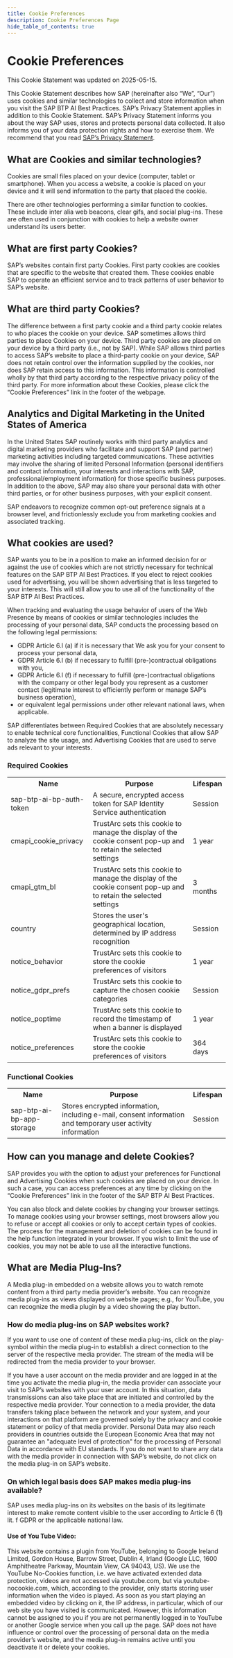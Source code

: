 ```yaml
---
title: Cookie Preferences
description: Cookie Preferences Page
hide_table_of_contents: true
---
```


# Cookie Preferences

This Cookie Statement was updated on 2025-05-15.

This Cookie Statement describes how SAP (hereinafter also “We”, “Our”) uses cookies and similar technologies to collect and store information when you visit the SAP BTP AI Best Practices. SAP’s Privacy Statement applies in addition to this Cookie Statement. SAP’s Privacy Statement informs you about the way SAP uses, stores and protects personal data collected. It also informs you of your data protection rights and how to exercise them. We recommend that you read [SAP’s Privacy Statement](/privacy).

## What are Cookies and similar technologies?

Cookies are small files placed on your device (computer, tablet or smartphone). When you access a website, a cookie is placed on your device and it will send information to the party that placed the cookie.

There are other technologies performing a similar function to cookies. These include inter alia web beacons, clear gifs, and social plug-ins. These are often used in conjunction with cookies to help a website owner understand its users better.

## What are first party Cookies?

SAP’s websites contain first party Cookies. First party cookies are cookies that are specific to the website that created them. These cookies enable SAP to operate an efficient service and to track patterns of user behavior to SAP’s website.

## What are third party Cookies?

The difference between a first party cookie and a third party cookie relates to who places the cookie on your device. SAP sometimes allows third parties to place Cookies on your device. Third party cookies are placed on your device by a third party (i.e., not by SAP). While SAP allows third parties to access SAP’s website to place a third-party cookie on your device, SAP does not retain control over the information supplied by the cookies, nor does SAP retain access to this information. This information is controlled wholly by that third party according to the respective privacy policy of the third party. For more information about these Cookies, please click the “Cookie Preferences” link in the footer of the webpage.

## Analytics and Digital Marketing in the United States of America

In the United States SAP routinely works with third party analytics and digital marketing providers who facilitate and support SAP (and partner) marketing activities including targeted communications. These activities may involve the sharing of limited Personal Information (personal identifiers and contact information, your interests and interactions with SAP, professional/employment information) for those specific business purposes. In addition to the above, SAP may also share your personal data with other third parties, or for other business purposes, with your explicit consent.

SAP endeavors to recognize common opt-out preference signals at a browser level, and frictionlessly exclude you from marketing cookies and associated tracking.

## What cookies are used?

SAP wants you to be in a position to make an informed decision for or against the use of cookies which are not strictly necessary for technical features on the SAP BTP AI Best Practices. If you elect to reject cookies used for advertising, you will be shown advertising that is less targeted to your interests. This will still allow you to use all of the functionality of the SAP BTP AI Best Practices.

When tracking and evaluating the usage behavior of users of the Web Presence by means of cookies or similar technologies includes the processing of your personal data, SAP conducts the processing based on the following legal permissions:

- GDPR Article 6.I (a) if it is necessary that We ask you for your consent to process your personal data,
- GDPR Article 6.I (b) if necessary to fulfill (pre-)contractual obligations with you,
- GDPR Article 6.I (f) if necessary to fulfill (pre-)contractual obligations with the company or other legal body you represent as a customer contact (legitimate interest to efficiently perform or manage SAP’s business operation),
- or equivalent legal permissions under other relevant national laws, when applicable.

SAP differentiates between Required Cookies that are absolutely necessary to enable technical core functionalities, Functional Cookies that allow SAP to analyze the site usage, and Advertising Cookies that are used to serve ads relevant to your interests.

### Required Cookies

<table>
  <tr>
    <th>Name</th>
    <th>Purpose</th>
    <th>Lifespan</th>
  </tr>
  <tr>
    <td>sap-btp-ai-bp-auth-token</td>
    <td>A secure, encrypted access token for SAP Identity Service authentication</td>
    <td>Session</td>
  </tr>
  <tr>
    <td>cmapi_cookie_privacy</td>
    <td> TrustArc sets this cookie to manage the display of the cookie consent pop-up and to retain the selected settings</td>
    <td>1 year</td>
  </tr>
  <tr>
    <td>cmapi_gtm_bl</td>
    <td> TrustArc sets this cookie to manage the display of the cookie consent pop-up and to retain the selected settings</td>
    <td>3 months</td>
  </tr>
  <tr>
    <td>country</td>
    <td> Stores the user's geographical location, determined by IP address recognition</td>
    <td>Session</td>
  </tr>
  <tr>
    <td>notice_behavior</td>
    <td> TrustArc sets this cookie to store the cookie preferences of visitors</td>
    <td>1 year</td>
  </tr>
  <tr>
    <td>notice_gdpr_prefs</td>
    <td> TrustArc sets this cookie to capture the chosen cookie categories</td>
    <td>Session</td>
  </tr>
  <tr>
    <td>notice_poptime</td>
    <td> TrustArc sets this cookie to record the timestamp of when a banner is displayed</td>
    <td>1 year</td>
  </tr>
  <tr>
    <td>notice_preferences</td>
    <td> TrustArc sets this cookie to store the cookie preferences of visitors</td>
    <td>364 days</td>
  </tr>
</table>

### Functional Cookies

<table>
  <tr>
    <th>Name</th>
    <th>Purpose</th>
    <th>Lifespan</th>
  </tr>
  <tr>
    <td>sap-btp-ai-bp-app-storage </td>
    <td>Stores encrypted information, including e-mail, consent information and temporary user activity information </td>
    <td>Session</td>
  </tr>
</table>

## How can you manage and delete Cookies?

SAP provides you with the option to adjust your preferences for Functional and Advertising Cookies when such cookies are placed on your device. In such a case, you can access preferences at any time by clicking on the “Cookie Preferences” link in the footer of the SAP BTP AI Best Practices.

You can also block and delete cookies by changing your browser settings. To manage cookies using your browser settings, most browsers allow you to refuse or accept all cookies or only to accept certain types of cookies. The process for the management and deletion of cookies can be found in the help function integrated in your browser. If you wish to limit the use of cookies, you may not be able to use all the interactive functions.

## What are Media Plug-Ins?

A Media plug-in embedded on a website allows you to watch remote content from a third party media provider’s website. You can recognize media plug-ins as views displayed on website pages; e.g., for YouTube, you can recognize the media plugin by a video showing the play button.

### How do media plug-ins on SAP websites work?

If you want to use one of content of these media plug-ins, click on the play-symbol within the media plug-in to establish a direct connection to the server of the respective media provider. The stream of the media will be redirected from the media provider to your browser.

If you have a user account on the media provider and are logged in at the time you activate the media plug-in, the media provider can associate your visit to SAP’s websites with your user account. In this situation, data transmissions can also take place that are initiated and controlled by the respective media provider. Your connection to a media provider, the data transfers taking place between the network and your system, and your interactions on that platform are governed solely by the privacy and cookie statement or policy of that media provider. Personal Data may also reach providers in countries outside the European Economic Area that may not guarantee an "adequate level of protection" for the processing of Personal Data in accordance with EU standards. If you do not want to share any data with the media provider in connection with SAP’s website, do not click on the media plug-in on SAP’s website.

### On which legal basis does SAP makes media plug-ins available?

SAP uses media plug-ins on its websites on the basis of its legitimate interest to make remote content visible to the user according to Article 6 (1) lit. f GDPR or the applicable national law.

#### Use of You Tube Video:

This website contains a plugin from YouTube, belonging to Google Ireland Limited, Gordon House, Barrow Street, Dublin 4, Irland (Google LLC, 1600 Amphitheatre Parkway, Mountain View, CA 94043, US). We use the YouTube No-Cookies function, i.e. we have activated extended data protection, videos are not accessed via youtube.com, but via youtube-nocookie.com, which, according to the provider, only starts storing user information when the video is played. As soon as you start playing an embedded video by clicking on it, the IP address, in particular, which of our web site you have visited is communicated. However, this information cannot be assigned to you if you are not permanently logged in to YouTube or another Google service when you call up the page. SAP does not have influence or control over the processing of personal data on the media provider’s website, and the media plug-in remains active until you deactivate it or delete your cookies.
